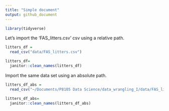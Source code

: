 ```yaml
---
title: "Simple document"
output: github_document
---
```


```r
library(tidyverse)
```

Let's import the 'FAS_litters.csv' csv using a relative path.

```r
litters_df =
  read_csv("data/FAS_litters.csv")

litters_df=
  janitor::clean_names(litters_df)

```

Import the same data set using an absolute path. 

```r
litters_df_abs =
  read_csv("~/Documents/P8105 Data Science/data_wrangling_I/data/FAS_litters.csv")

litters_df_abs=
  janitor::clean_names(litters_df_abs)
```

